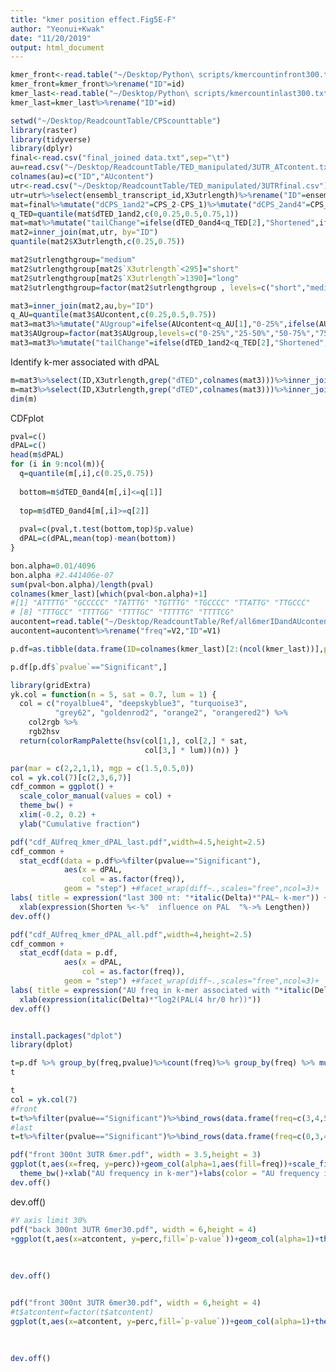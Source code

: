 ```yaml
---
title: "kmer position effect.Fig5E-F"
author: "Yeonui+Kwak"
date: "11/20/2019"
output: html_document
---
```

```R
kmer_front<-read.table("~/Desktop/Python\ scripts/kmercountinfront300.txt", stringsAsFactors = F,header = T)
kmer_front=kmer_front%>%rename("ID"=id)
kmer_last<-read.table("~/Desktop/Python\ scripts/kmercountinlast300.txt", stringsAsFactors = F,header = T)
kmer_last=kmer_last%>%rename("ID"=id)
```


```R
setwd("~/Desktop/ReadcountTable/CPScounttable")
library(raster)
library(tidyverse)
library(dplyr) 
final<-read.csv("final_joined data.txt",sep="\t")
au=read.csv("~/Desktop/ReadcountTable/TED_manipulated/3UTR_ATcontent.txt",sep="\t",stringsAsFactors = F,header=F)
colnames(au)=c("ID","AUcontent")
utr<-read.csv("~/Desktop/ReadcountTable/TED_manipulated/3UTRfinal.csv")
utr=utr%>%select(ensembl_transcript_id,X3utrlength)%>%rename("ID"=ensembl_transcript_id)
mat=final%>%mutate("dCPS_1and2"=CPS_2-CPS_1)%>%mutate("dCPS_2and4"=CPS_4-CPS_2)%>%mutate("dTED_1and2"=TED_2-TED_1)%>%mutate("dTED_2and4"=TED_4-TED_2)%>%mutate("dTED_0and4"=TED_4-TED_0)%>%mutate("dTED_0and1"=TED_1-TED_0)%>%mutate("dTED_0and2"=TED_2-TED_0)%>%mutate("dTED_1and4"=TED_4-TED_1)
q_TED=quantile(mat$dTED_1and2,c(0,0.25,0.5,0.75,1))
mat=mat%>%mutate("tailChange"=ifelse(dTED_0and4<q_TED[2],"Shortened",ifelse(dTED_0and4>q_TED[4],"Lengthened","NS")))
mat2=inner_join(mat,utr, by="ID")
quantile(mat2$X3utrlength,c(0.25,0.75))

mat2$utrlengthgroup="medium"
mat2$utrlengthgroup[mat2$`X3utrlength`<295]="short"
mat2$utrlengthgroup[mat2$`X3utrlength`>1390]="long"
mat2$utrlengthgroup=factor(mat2$utrlengthgroup , levels=c("short","medium","long"))

mat3=inner_join(mat2,au,by="ID")
q_AU=quantile(mat3$AUcontent,c(0.25,0.5,0.75))
mat3=mat3%>%mutate("AUgroup"=ifelse(AUcontent<q_AU[1],"0-25%",ifelse(AUcontent>q_AU[3],"75-100%",ifelse((AUcontent>q_AU[2]),"50-75%","25-50%"))))
mat3$AUgroup=factor(mat3$AUgroup,levels=c("0-25%","25-50%","50-75%","75-100%"))
mat3=mat3%>%mutate("tailChange"=ifelse(dTED_1and2<q_TED[2],"Shortened",ifelse(dTED_1and2>q_TED[4],"Lengthened","NS")))

```

Identify k-mer associated with dPAL
```R

m=mat3%>%select(ID,X3utrlength,grep("dTED",colnames(mat3)))%>%inner_join(kmer_last,by="ID")
m=mat3%>%select(ID,X3utrlength,grep("dTED",colnames(mat3)))%>%inner_join(kmer_front,by="ID")
dim(m)


```

CDFplot
```R
pval=c()
dPAL=c()
head(m$dPAL)
for (i in 9:ncol(m)){
  q=quantile(m[,i],c(0.25,0.75))
  
  bottom=m$dTED_0and4[m[,i]<=q[1]]
  
  top=m$dTED_0and4[m[,i]>=q[2]]  
  
  pval=c(pval,t.test(bottom,top)$p.value)
  dPAL=c(dPAL,mean(top)-mean(bottom))
}

bon.alpha=0.01/4096
bon.alpha #2.441406e-07
sum(pval<bon.alpha)/length(pval)
colnames(kmer_last)[which(pval<bon.alpha)+1]
#[1] "ATTTTG" "GCCCCC" "TATTTG" "TGTTTG" "TGCCCC" "TTATTG" "TTGCCC"
# [8] "TTTGCC" "TTTTGG" "TTTTGC" "TTTTTG" "TTTTCG"
aucontent=read.table("~/Desktop/ReadcountTable/Ref/all6merIDandAUcontent.txt",header=F,stringsAsFactors = F)
aucontent=aucontent%>%rename("freq"=V2,"ID"=V1)

p.df=as.tibble(data.frame(ID=colnames(kmer_last)[2:(ncol(kmer_last))],p=pval,dPAL=dPAL))%>%inner_join(aucontent,by="ID")%>%mutate("pvalue"=ifelse(p<bon.alpha,"Significant","NS"))

p.df[p.df$`pvalue`=="Significant",]

library(gridExtra)
yk.col = function(n = 5, sat = 0.7, lum = 1) {
  col = c("royalblue4", "deepskyblue3", "turquoise3",
          "grey62", "goldenrod2", "orange2", "orangered2") %>%
    col2rgb %>%
    rgb2hsv
  return(colorRampPalette(hsv(col[1,], col[2,] * sat,
                              col[3,] * lum))(n)) }

par(mar = c(2,2,1,1), mgp = c(1.5,0.5,0))
col = yk.col(7)[c(2,3,6,7)] 
cdf_common = ggplot() +
  scale_color_manual(values = col) +
  theme_bw() +
  xlim(-0.2, 0.2) +
  ylab("Cumulative fraction")

pdf("cdf_AUfreq_kmer_dPAL_last.pdf",width=4.5,height=2.5)
cdf_common +
  stat_ecdf(data = p.df%>%filter(pvalue=="Significant"),
            aes(x = dPAL,
                col = as.factor(freq)),
            geom = "step") +#facet_wrap(diff~.,scales="free",ncol=3)+
labs( title = expression("last 300 nt: "*italic(Delta)*"PAL~ k-mer")) +labs(color = "AU frequency in k-mer")+
  xlab(expression(Shorten %<-%"  influence on PAL  "%->% Lengthen))
dev.off()

pdf("cdf_AUfreq_kmer_dPAL_all.pdf",width=4,height=2.5)
cdf_common +
  stat_ecdf(data = p.df,
            aes(x = dPAL,
                col = as.factor(freq)),
            geom = "step") +#facet_wrap(diff~.,scales="free",ncol=3)+
labs( title = expression("AU freq in k-mer associated with "*italic(Delta)*"PAL")) +labs(color = "AU freq in k-mer")+
  xlab(expression(italic(Delta)*"log2(PAL(4 hr/0 hr))"))
dev.off()


install.packages("dplot")
library(dplot)

```

```R
t=p.df %>% group_by(freq,pvalue)%>%count(freq)%>% group_by(freq) %>% mutate(perc=n/sum(n)*100)%>%ungroup()
t
```

```R
t
col = yk.col(7) 
#front
t=t%>%filter(pvalue=="Significant")%>%bind_rows(data.frame(freq=c(3,4,5,6),pvalue="Significant",n=0,perc=0))%>%mutate(freq=factor(freq,levels=c(0,1,2,3,4,5,6)))
#last
t=t%>%filter(pvalue=="Significant")%>%bind_rows(data.frame(freq=c(0,3,4),pvalue="Significant",n=0,perc=0))%>%mutate(freq=factor(freq,levels=c(0,1,2,3,4,5,6)))

pdf("front 300nt 3UTR 6mer.pdf", width = 3.5,height = 3)
ggplot(t,aes(x=freq, y=perc))+geom_col(alpha=1,aes(fill=freq))+scale_fill_manual(values = col) +ylab("Number of detected k-mers(%)")+ylim(c(0,32))+labs(title="front 300 nt")+
  theme_bw()+xlab("AU frequency in k-mer")+labs(color = "AU frequency in k-mer")
dev.off()
```
dev.off()
```R
#Y axis limit 30%
pdf("back 300nt 3UTR 6mer30.pdf", width = 6,height = 4)
+ggplot(t,aes(x=atcontent, y=perc,fill=`p-value`))+geom_col(alpha=1)+theme(panel.background = element_rect(fill = "white",
                                                                                                          colour = "white",
                                                                                                          size = 0.5, linetype = "solid"),text = element_text(size=20))+theme(panel.border = element_blank(), panel.grid.major = element_blank(),
                                                                                                                                                                              panel.grid.minor = element_blank(), axis.line = element_line(colour = "black"))+theme(text = element_text(size=20))+ylab("Percentage (%)")+xlab("AU quantity in 6 mers")+scale_fill_manual(values=c("red"))+ylim(c(0,30))
dev.off()


pdf("front 300nt 3UTR 6mer30.pdf", width = 6,height = 4)
#t$atcontent=factor(t$atcontent)
ggplot(t,aes(x=atcontent, y=perc,fill=`p-value`))+geom_col(alpha=1)+theme(panel.background = element_rect(fill = "white",
                                                                                                          colour = "white",
                                                                                                          size = 0.5, linetype = "solid"),text = element_text(size=20))+theme(panel.border = element_blank(), panel.grid.major = element_blank(),
                                                                                                                                                                              panel.grid.minor = element_blank(), axis.line = element_line(colour = "black"))+theme(text = element_text(size=20))+ylab("Percentage (%)")+xlab("AU quantity in 6 mers")+scale_fill_manual(values=c("red"))+xlim(c(0,6))+ylim(c(0,30))
dev.off()



```